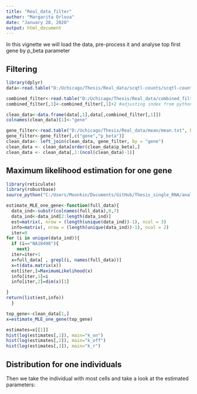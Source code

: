 ---
title: "Real_data_filter"
author: "Margarita Orlova"
date: "January 28, 2020"
output: html_document
---
In this vignette we will load the data, pre-process it and analyse top first gene by p_beta parameter

## Filtering

```{r}
library(dplyr)
data<-read.table("D:/Uchicago/Thesis/Real_data/scqtl-counts/scqtl-counts.txt", header = TRUE, sep = "", dec = ".")
```

```{r}
combined_filter<-read.table("D:/Uchicago/Thesis/Real_data/combined_filter.txt", header = FALSE, sep = ",", dec = ".")
combined_filter[,1]<-combined_filter[,1]+2 #adjusting index from python to R
```

```{r}
clean_data<-data.frame(data[,1],data[,combined_filter[,1]])
colnames(clean_data)[1]<-"gene"
```

```{r}
gene_filter<-read.table("D:/Uchicago/Thesis/Real_data/mean/mean.txt", header = TRUE, sep = "", dec = ".",row.names=NULL)
gene_filter<-gene_filter[,c("gene","p_beta")]
clean_data<- left_join(clean_data, gene_filter, by = "gene")
clean_data <- clean_data[order(clean_data$p_beta),]
clean_data <- clean_data[,1:(ncol(clean_data)-1)]
```


## Maximum likelihood estimation for one gene

```{r}
library(reticulate)
library(robustbase)
source_python("C:/Users/Moonkin/Documents/GitHub/Thesis_single_RNA/analysis/MLE.py")
```


```{r}
estimate_MLE_one_gene<-function(full_data){
  data_ind<-substr(colnames(full_data),0,7)
  data_ind<-data_ind[2:length(data_ind)]
  est=matrix(, nrow = (length(unique(data_ind))-1), ncol = 3)
  info=matrix(, nrow = (length(unique(data_ind))-1), ncol = 2)
  iter=0
for (i in unique(data_ind)){
  if (i=="NA18498"){
    next}
  iter=iter+1
  x=full_data[ , grepl(i, names(full_data))]
  x=t(data.matrix(x))
  est[iter,]=MaximumLikelihood(x)
  info[iter,1]=i
  info[iter,2]=dim(x)[1]

}
return(list(est,info))
  }
```


```{r}
top_gene<-clean_data[1,]
x=estimate_MLE_one_gene(top_gene)
```


```{r}
estimates=x[[1]]
hist(log(estimates[,1]), main="k_on")
hist(log(estimates[,2]), main="k_off")
hist(log(estimates[,3]), main="k_r")
```


## Distribution for one individuals

Then we take the individual with most cells and take a look at the estimated parameters:

```{r}

```


